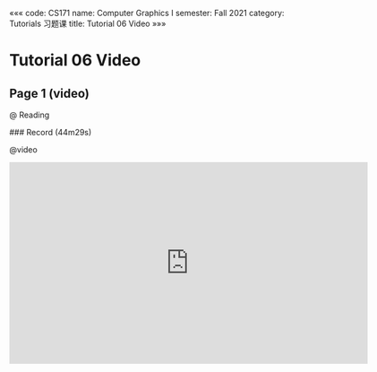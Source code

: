 «««
code: CS171
name: Computer Graphics I
semester: Fall 2021
category: Tutorials 习题课
title: Tutorial 06 Video
»»»

# Tutorial 06 Video

## Page 1 (video)

@ Reading

<div class="markdown-body">
### Record (44m29s)
</div>

@video

<iframe src="https://watchsb.com/e/brcht63yx7ac.html" frameborder=0 marginwidth=0 marginheight=0 scrolling=no width=640 height=360 allowfullscreen></iframe>


